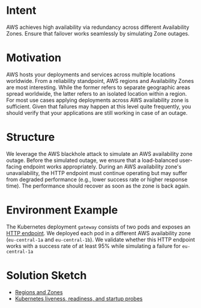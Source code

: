 # Intent

AWS achieves high availability via redundancy across different Availability Zones.
Ensure that failover works seamlessly by simulating Zone outages.

# Motivation

AWS hosts your deployments and services across multiple locations worldwide.
From a reliability standpoint, AWS regions and Availability Zones are most interesting.
While the former refers to separate geographic areas spread worldwide, the latter refers to an isolated location within a region.
For most use cases applying deployments across AWS availability zone is sufficient.
Given that failures may happen at this level quite frequently, you should verify that your applications are still working in case of an outage.

# Structure

We leverage the AWS blackhole attack to simulate an AWS availability zone outage.
Before the simulated outage, we ensure that a load-balanced user-facing endpoint works appropriately.
During an AWS availability zone's unavailability, the HTTP endpoint must continue operating but may suffer from degraded performance (e.g., lower success rate or higher response time).
The performance should recover as soon as the zone is back again.

# Environment Example

The Kubernetes deployment `gateway` consists of two pods and exposes an [HTTP endpoint](http://demo.steadybit.io/products).
We deployed each pod in a different AWS availability zone (`eu-central-1a` and `eu-central-1b`).
We validate whether this HTTP endpoint works with a success rate of at least 95% while simulating a failure for `eu-central-1a`

# Solution Sketch

- [Regions and Zones](https://docs.aws.amazon.com/AWSEC2/latest/UserGuide/using-regions-availability-zones.html)
- [Kubernetes liveness, readiness, and startup probes](https://kubernetes.io/docs/tasks/configure-pod-container/configure-liveness-readiness-startup-probes/)
